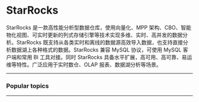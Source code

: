 # StarRocks


StarRocks 是一款高性能分析型数据仓库，使用向量化、MPP 架构、CBO、智能物化视图、可实时更新的列式存储引擎等技术实现多维、实时、高并发的数据分析。StarRocks 既支持从各类实时和离线的数据源高效导入数据，也支持直接分析数据湖上各种格式的数据。StarRocks 兼容 MySQL 协议，可使用 MySQL 客户端和常用 BI 工具对接。同时 StarRocks 具备水平扩展，高可用、高可靠、易运维等特性。广泛应用于实时数仓、OLAP 报表、数据湖分析等场景。

---

### Popular topics

<FeatureList />

---

